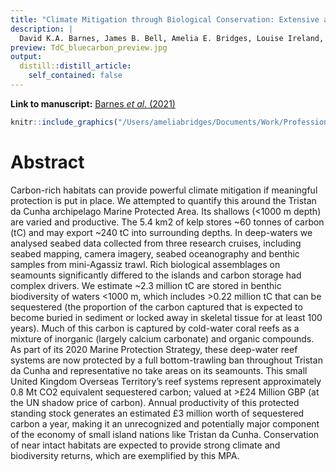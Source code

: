 ```yaml
---
title: "Climate Mitigation through Biological Conservation: Extensive and Valuable Blue Carbon Natural Capital in Tristan da Cunha’s Giant Marine Protected Zone"
description: |
  David K.A. Barnes, James B. Bell, Amelia E. Bridges, Louise Ireland, Kerry L. Howell, Stephanie M. Martin, Chester J. Sands, Alejandra Mora Soto, Terri Souster, Gareth Flint & Simon A. Morley
preview: TdC_bluecarbon_preview.jpg
output:
  distill::distill_article:
    self_contained: false
---
```


**Link to manuscript:** [Barnes *et al.* (2021)](https://www.mdpi.com/2079-7737/10/12/1339)

::: {.floatting}
```r
knitr::include_graphics("/Users/ameliabridges/Documents/Work/Professional_website/AEHB-website/_publications/2022-05-29-tdcbluecarbon/TdC_bluecarbon_preview.jpg")
```

# Abstract

Carbon-rich habitats can provide powerful climate mitigation if meaningful protection is put in place. We attempted to quantify this around the Tristan da Cunha archipelago Marine Protected Area. Its shallows (<1000 m depth) are varied and productive. The 5.4 km2 of kelp stores ~60 tonnes of carbon (tC) and may export ~240 tC into surrounding depths. In deep-waters we analysed seabed data collected from three research cruises, including seabed mapping, camera imagery, seabed oceanography and benthic samples from mini-Agassiz trawl. Rich biological assemblages on seamounts significantly differed to the islands and carbon storage had complex drivers. We estimate ~2.3 million tC are stored in benthic biodiversity of waters <1000 m, which includes >0.22 million tC that can be sequestered (the proportion of the carbon captured that is expected to become buried in sediment or locked away in skeletal tissue for at least 100 years). Much of this carbon is captured by cold-water coral reefs as a mixture of inorganic (largely calcium carbonate) and organic compounds. As part of its 2020 Marine Protection Strategy, these deep-water reef systems are now protected by a full bottom-trawling ban throughout Tristan da Cunha and representative no take areas on its seamounts. This small United Kingdom Overseas Territory’s reef systems represent approximately 0.8 Mt CO2 equivalent sequestered carbon; valued at >£24 Million GBP (at the UN shadow price of carbon). Annual productivity of this protected standing stock generates an estimated £3 million worth of sequestered carbon a year, making it an unrecognized and potentially major component of the economy of small island nations like Tristan da Cunha. Conservation of near intact habitats are expected to provide strong climate and biodiversity returns, which are exemplified by this MPA.

:::